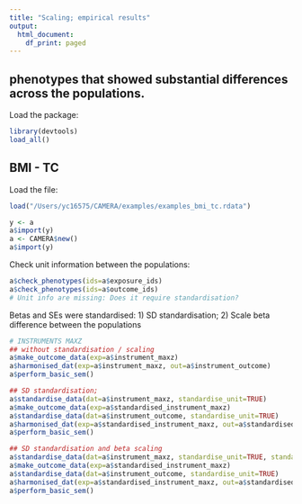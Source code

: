 ```yaml
---
title: "Scaling; empirical results"
output:
  html_document:
    df_print: paged
---
```



## phenotypes that showed substantial differences across the populations.

Load the package:
```r
library(devtools)
load_all()
```

## BMI - TC
Load the file:
```r
load("/Users/yc16575/CAMERA/examples/examples_bmi_tc.rdata")

y <- a
a$import(y)
a <- CAMERA$new()
a$import(y)
```

Check unit information between the populations:
```r
a$check_phenotypes(ids=a$exposure_ids)
a$check_phenotypes(ids=a$outcome_ids)
# Unit info are missing: Does it require standardisation?
```

Betas and SEs were standardised: 
1) SD standardisation; 
2) Scale beta difference between the populations
```r
# INSTRUMENTS MAXZ
## without standardisation / scaling
a$make_outcome_data(exp=a$instrument_maxz)
a$harmonised_dat(exp=a$instrument_maxz, out=a$instrument_outcome)
a$perform_basic_sem()

## SD standardisation; 
a$standardise_data(dat=a$instrument_maxz, standardise_unit=TRUE)
a$make_outcome_data(exp=a$standardised_instrument_maxz)
a$standardise_data(dat=a$instrument_outcome, standardise_unit=TRUE)
a$harmonised_dat(exp=a$standardised_instrument_maxz, out=a$standardised_outcome)
a$perform_basic_sem()

## SD standardisation and beta scaling
a$standardise_data(dat=a$instrument_maxz, standardise_unit=TRUE, standardise_scale=TRUE)
a$make_outcome_data(exp=a$standardised_instrument_maxz)
a$standardise_data(dat=a$instrument_outcome, standardise_unit=TRUE)
a$harmonised_dat(exp=a$standardised_instrument_maxz, out=a$standardised_outcome)
a$perform_basic_sem()

```
